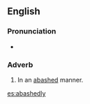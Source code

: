 ==English==

===Pronunciation===
* {{a|RP}} {{IPA|/əˈbæʃɪdli/}}

===Adverb===
{{en-adv}}

# In an [[abashed]] manner.

[[es:abashedly]]